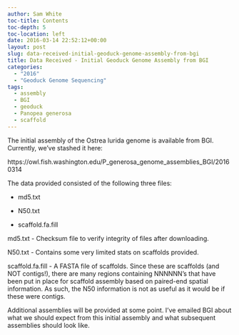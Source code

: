 ```yaml
---
author: Sam White
toc-title: Contents
toc-depth: 5
toc-location: left
date: 2016-03-14 22:52:12+00:00
layout: post
slug: data-received-initial-geoduck-genome-assembly-from-bgi
title: Data Received - Initial Geoduck Genome Assembly from BGI
categories:
  - "2016"
  - "Geoduck Genome Sequencing"
tags:
  - assembly
  - BGI
  - geoduck
  - Panopea generosa
  - scaffold
---
```


The initial assembly of the Ostrea lurida genome is available from BGI. Currently, we've stashed it here:

https://owl.fish.washington.edu/P_generosa_genome_assemblies_BGI/20160314

The data provided consisted of the following three files:




    
  * md5.txt

    
  * N50.txt

    
  * scaffold.fa.fill



md5.txt - Checksum file to verify integrity of files after downloading.

N50.txt - Contains some very limited stats on scaffolds provided.

scaffold.fa.fill - A FASTA file of scaffolds. Since these are scaffolds (and NOT contigs!), there are many regions containing NNNNNN's that have been put in place for scaffold assembly based on paired-end spatial information. As such, the N50 information is not as useful as it would be if these were contigs.

Additional assemblies will be provided at some point. I've emailed BGI about what we should expect from this initial assembly and what subsequent assemblies should look like.
